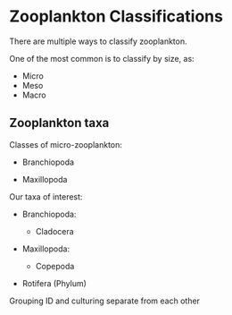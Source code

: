 # Zooplankton Classifications {.unnumbered}

There are multiple ways to classify zooplankton.

One of the most common is to classify by size, as:

-   Micro
-   Meso
-   Macro

## Zooplankton taxa

Classes of micro-zooplankton:

-   Branchiopoda

-   Maxillopoda

Our taxa of interest:

-   Branchiopoda:

    -   Cladocera

-   Maxillopoda:

    -   Copepoda

-   Rotifera (Phylum)

Grouping ID and culturing separate from each other
